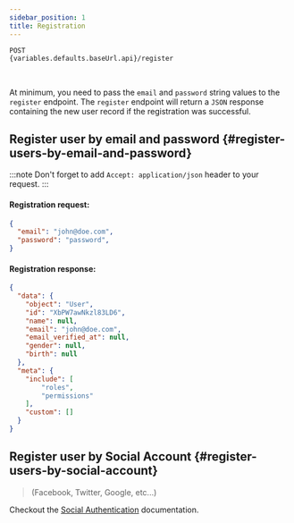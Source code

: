 ```yaml
---
sidebar_position: 1
title: Registration
---
```


<span><code>POST {variables.defaults.baseUrl.api}/register</code></span>
<div><br/></div>

At minimum, you need to pass the `email` and `password` string values to the `register` endpoint. The `register` endpoint will return a `JSON` response containing the new user record if the registration was successful.

## Register user by email and password {#register-users-by-email-and-password}

:::note
Don't forget to add `Accept: application/json` header to your request.
:::

#### Registration request:

```json
{
  "email": "john@doe.com",
  "password": "password",
}
```
#### Registration response:

```json
{
  "data": {
    "object": "User",
    "id": "XbPW7awNkzl83LD6",
    "name": null,
    "email": "john@doe.com",
    "email_verified_at": null,
    "gender": null,
    "birth": null
  },
  "meta": {
    "include": [
        "roles",
        "permissions"
    ],
    "custom": []
  }
}
```

## Register user by Social Account {#register-users-by-social-account}

> (Facebook, Twitter, Google, etc...)

Checkout the [Social Authentication](../pacakges/social-authentication.md) documentation.
